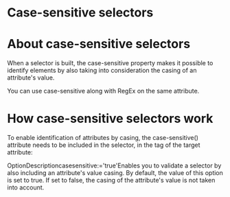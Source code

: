 ﻿# Case-sensitive selectors

# About case-sensitive selectors

When a selector is built, the case-sensitive property makes it possible to identify elements by
                also taking into consideration the casing of an attribute's value.

You can use case-sensitive along with RegEx on the same attribute.

# How case-sensitive selectors work

To enable identification of attributes by casing, the case-sensitive() attribute
                needs to be included in the selector, in the tag of the target attribute:

OptionDescriptioncasesensitive:<attribute-name>='true'Enables you to validate a selector by also including an attribute's value casing. By default, the value of this option is set to true. If set to false, the casing of the attribute's value is not taken into account.
